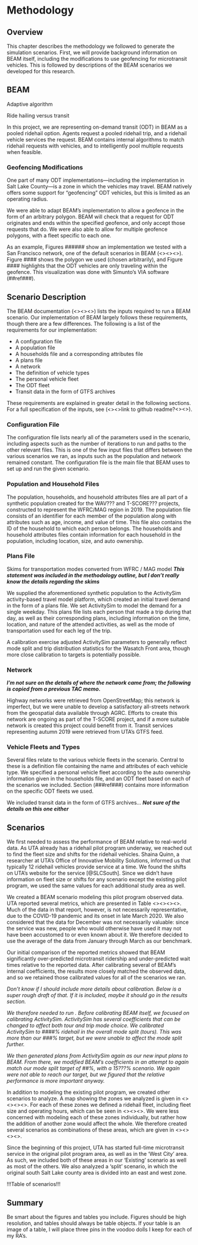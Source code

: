 # Methodology

## Overview
This chapter describes the methodology we followed to generate the simulation scenarios. First, we will provide background information on BEAM itself, including the modifications to use geofencing for microtransit vehicles. This is followed by descriptions of the BEAM scenarios we developed for this research.


## BEAM

Adaptive algorithm

Ride hailing versus transit

In this project, we are representing on-demand transit (ODT) in BEAM as a pooled ridehail option. Agents request a pooled ridehail trip, and a ridehail vehicle services the request. BEAM contains internal algorithms to match ridehail requests with vehicles, and to intelligently pool multiple requests when feasible.

### Geofencing Modifications
One part of many ODT implementations---including the implementation in Salt Lake County---is a zone in which the vehicles may travel. BEAM natively offers some support for “geofencing” ODT vehicles, but this is limited as an operating radius.

We were able to adapt BEAM's implementation to allow a geofence in the form of an arbitrary polygon. BEAM will check that a request for ODT originates and ends within the specified geofence, and only accept those requests that do. We were also able to allow for multiple geofence polygons, with a fleet specific to each one.

As an example, Figures ###### show an implementation we tested with a San Francisco network, one of the default scenarios in BEAM (<><><>). Figure #### shows the polygon we used (chosen arbitrarily), and Figure #### highlights that the ODT vehicles are only traveling within the geofence. This visualization was done with Simunto's VIA software (##ref###).


## Scenario Description
The BEAM documentation (<><><>) lists the inputs required to run a BEAM scenario. Our implementation of BEAM largely follows these requirements, though there are a few differences. The following is a list of the requirements for our implementation:

- A configuration file
- A population file
- A households file and a corresponding attributes file
- A plans file
- A network
- The definition of vehicle types
- The personal vehicle fleet
- The ODT fleet
- Transit data in the form of GTFS archives

These requirements are explained in greater detail in the following sections. For a full specification of the inputs, see (<><>link to github readme?<><>).

### Configuration File
The configuration file lists nearly all of the parameters used in the scenario, including aspects such as the number of iterations to run and paths to the other relevant files. This is one of the few input files that differs between the various scenarios we ran, as inputs such as the population and network remained constant. The configuration file is the main file that BEAM uses to set up and run the given scenario.

### Population and Household Files
The population, households, and household attributes files are all part of a synthetic population created for the WAV??? and T-SCORE??? projects, constructed to represent the WFRC/MAG region in 2019. The population file consists of an identifier for each member of the population along with attributes such as age, income, and value of time. This file also contains the ID of the household to which each person belongs. The households and household attributes files contain information for each household in the population, including location, size, and auto ownership.

### Plans File
Skims for transportation modes converted from WFRC / MAG model ***This statement was included in the methodology outline, but I don't really know the details regarding the skims***

We supplied the aforementioned synthetic population to the ActivitySim activity-based travel model platform, which created an initial travel demand in the form of a plans file. We set ActivitySim to model the demand for a single weekday. This plans file lists each person that made a trip during that day, as well as their corresponding plans, including information on the time, location, and nature of the attended activities, as well as the mode of transportation used for each leg of the trip.

A calibration exercise adjusted ActivitySim parameters to generally reflect mode split and trip distribution statistics for the Wasatch Front area, though more close calibration to targets is potentially possible.

### Network
***I'm not sure on the details of where the network came from; the following is copied from a previous TAC memo.***

Highway networks were retrieved from OpenStreetMap; this network is imperfect, but we were unable to develop a satisfactory all-streets network from the geospatial data available through AGRC. Efforts to create this network are ongoing as part of the T-SCORE project, and if a more suitable network is created this project could benefit from it. Transit services representing autumn 2019 were retrieved from UTA’s GTFS feed.

### Vehicle Fleets and Types
Several files relate to the various vehicle fleets in the scenario. Central to these is a definition file containing the name and attributes of each vehicle type. We specified a personal vehicle fleet according to the auto ownership information given in the households file, and an ODT fleet based on each of the scenarios we included. Section (###ref###) contains more information on the specific ODT fleets we used.

We included transit data in the form of GTFS archives... ***Not sure of the details on this one either***


## Scenarios {#scenario-configuration}
We first needed to assess the performance of BEAM relative to real-world data. As UTA already has a ridehail pilot program underway, we reached out to find the fleet size and shifts for the ridehail vehicles. Shaina Quinn, a researcher at UTA's Office of Innovative Mobility Solutions, informed us that typically 12 ridehail vehicles provide service at a time. We found the shifts on UTA's website for the service [@SLCSouth]. Since we didn't have information on fleet size or shifts for any scenario except the existing pilot program, we used the same values for each additional study area as well.

We created a BEAM scenario modeling this pilot program observed data. UTA reported several metrics, which are presented in Table <><><><>. Much of the data in that report, however, is not necessarily representative, due to the COVID-19 pandemic and its onset in late March 2020. We also considered that the data for December was not necessarily valuable: since the service was new, people who would otherwise have used it may not have been accustomed to or even known about it. We therefore decided to use the average of the data from January through March as our benchmark.

Our initial comparison of the reported metrics showed that BEAM significantly over-predicted microtransit ridership and under-predicted wait times relative to the reported data. After calibrating several of BEAM's internal coefficients, the results more closely matched the observed data, and so we retained those calibrated values for all of the scenarios we ran.

_Don't know if I should include more details about calibration. Below is a super rough draft of that. If it is included, maybe it should go in the results section._

_We therefore needed to run . Before calibrating BEAM itself, we focused on calibrating ActivitySim. ActivitySim has several coefficients that can be changed to affect both tour and trip mode choice. We calibrated ActivitySim to ####% ridehail in the overall mode split (tours). This was more than our ###% target, but we were unable to affect the mode split further._

_We then generated plans from ActivitySim again as our new input plans to BEAM. From there, we modified BEAM's coefficients in an attempt to again match our mode split target of ##%, with a 15???% scenario. We again were not able to reach our target, but we figured that the relative performance is more important anyway._

In addition to modeling the existing pilot program, we created other scenarios to analyze. A map showing the zones we analyzed is given in <><><><>. For each of these zones we defined a ridehail fleet, including fleet size and operating hours, which can be seen in <><><>. We were less concerned with modeling each of these zones individually, but rather how the addition of another zone would affect the whole. We therefore created several scenarios as combinations of these areas, which are given in <><><><>.

Since the beginning of this project, UTA has started full-time microtransit service in the original pilot program area, as well as in the 'West City' area. As such, we included both of these areas in our 'Existing' scenario as well as most of the others. We also analyzed a 'split' scenario, in which the original south Salt Lake county area is divided into an east and west zone.

!!!Table of scenarios!!!


## Summary
Be smart about the figures and tables you include. Figures should be high resolution, and tables should always be table objects. If your table is an image of a table, I will place three pins in the voodoo dolls I keep for each of my RA’s.

